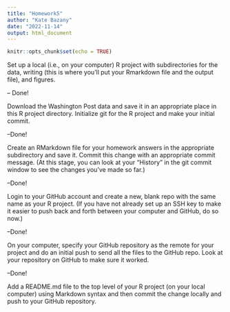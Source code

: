 ```yaml
---
title: "Homework5"
author: "Kate Bazany"
date: "2022-11-14"
output: html_document
---
```


```r
knitr::opts_chunk$set(echo = TRUE)
```

Set up a local (i.e., on your computer) R project with subdirectories for the data, writing (this is where you’ll put your Rmarkdown file and the output file), and figures.

-- Done!

Download the Washington Post data and save it in an appropriate place in this R project directory.
Initialize git for the R project and make your initial commit.

--Done!

Create an RMarkdown file for your homework answers in the appropriate subdirectory and save it. Commit this change with an appropriate commit message. (At this stage, you can look at your “History” in the git commit window to see the changes you’ve made so far.)

--Done!

Login to your GitHub account and create a new, blank repo with the same name as your R project. (If you have not already set up an SSH key to make it easier to push back and forth between your computer and GitHub, do so now.)

--Done!

On your computer, specify your GitHub repository as the remote for your project and do an initial push to send all the files to the GitHub repo. Look at your repository on GitHub to make sure it worked.

--Done!

Add a README.md file to the top level of your R project (on your local computer) using Markdown syntax and then commit the change locally and push to your GitHub repository.


